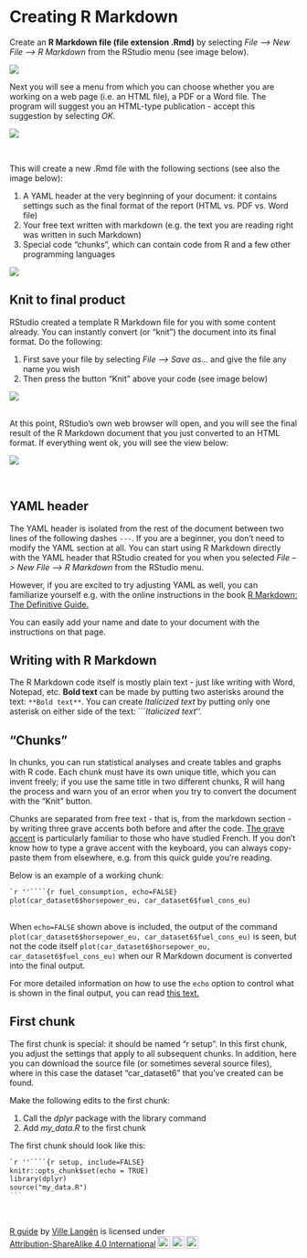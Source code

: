 # Creating R Markdown

Create an **R Markdown file (file extension .Rmd)** by selecting *File --> New File --> R Markdown* from the RStudio menu (see image below).


![](images/newrmarkdown.png)
<br>

Next you will see a menu from which you can choose whether you are working on a web page (i.e. an HTML file), a PDF or a Word file. The program will suggest you an HTML-type publication - accept this suggestion by selecting *OK*.


![](images/newrmarkdown2.png)


<br>

This will create a new .Rmd file with the following sections (see also the image below):

1. A YAML header at the very beginning of your document: it contains settings such as the final format of the report (HTML vs. PDF vs. Word file)
2. Your free text written with markdown (e.g. the text you are reading right was written in such Markdown)
3. Special code "chunks", which can contain code from R and a few other programming languages


![](images/rmarkdown_sections.png)
<br>

## Knit to final product

RStudio created a template R Markdown file for you with some content already. You can instantly convert (or "knit") the document into its final format. Do the following:

1. First save your file by selecting *File --> Save as...* and give the file any name you wish
2. Then press the button "Knit" above your code (see image below)

![](images/knit.png)
<br>
<br>

At this point, RStudio's own web browser will open, and you will see the final result of the R Markdown document that you just converted to an HTML format. If everything went ok, you will see the view below:


![](images/eka_kaanto.png)

<br>

## YAML header

The YAML header is isolated from the rest of the document between two lines of the following dashes ```---```. If you are a beginner, you don't need to modify the YAML section at all. You can start using R Markdown directly with the YAML header that RStudio created for you when you selected *File --> New File --> R Markdown* from the RStudio menu.

However, if you are excited to try adjusting YAML as well, you can familiarize yourself e.g. with the online instructions in the book [R Markdown: The Definitive Guide.](https://bookdown.org/yihui/rmarkdown/html-document.html)

You can easily add your name and date to your document with the instructions on that page.


## Writing with R Markdown

The R Markdown code itself is mostly plain text - just like writing with Word, Notepad, etc. **Bold text** can be made by putting two asterisks around the text: ```**Bold text**```. You can create *Italicized text* by putting only one asterisk on either side of the text: ```*Italicized text*''.

## "Chunks"

In chunks, you can run statistical analyses and create tables and graphs with R code. Each chunk must have its own unique title, which you can invent freely; if you use the same title in two different chunks, R will hang the process and warn you of an error when you try to convert the document with the "Knit" button.

Chunks are separated from free text - that is, from the markdown section - by writing three grave accents both before and after the code. [The grave accent](https://en.wikipedia.org/wiki/Grave_accent) is particularly familiar to those who have studied French. If you don't know how to type a grave accent with the keyboard, you can always copy-paste them from elsewhere, e.g. from this quick guide you're reading.

Below is an example of a working chunk:

````markdown
`r ''````{r fuel_consumption, echo=FALSE}
plot(car_dataset6$horsepower_eu, car_dataset6$fuel_cons_eu)
```
````

When ```echo=FALSE``` shown above is included, the output of the command ```plot(car_dataset6$horsepower_eu, car_dataset6$fuel_cons_eu)``` is seen, but not the code itself ```plot(car_dataset6$horsepower_eu, car_dataset6$fuel_cons_eu)``` when our R Markdown document is converted into the final output.

For more detailed information on how to use the ```echo``` option to control what is shown in the final output, you can read [this text.](https://rmarkdown.rstudio.com/lesson-3.html)



## First chunk

The first chunk is special: it should be named "r setup". In this first chunk, you adjust the settings that apply to all subsequent chunks. In addition, here you can download the source file (or sometimes several source files), where in this case the dataset "car_dataset6" that you've created can be found.

Make the following edits to the first chunk:

1. Call the *dplyr* package with the library command
2. Add *my_data.R* to the first chunk

The first chunk should look like this:


````markdown
`r ''````{r setup, include=FALSE}
knitr::opts_chunk$set(echo = TRUE)
library(dplyr)
source("my_data.R")
```
````

<br>
<p xmlns:cc="http://creativecommons.org/ns#" xmlns:dct="http://purl.org/dc/terms/"><a property="dct:title" rel="cc:attributionURL" href="https://vldesign.kapsi.fi/r-guide-in-english/">R guide</a> by <a rel="cc:attributionURL dct:creator" property="cc:attributionName" href="http://www.linkedin.com/in/ville-langen">Ville Langén</a> is licensed under <a href="http://creativecommons.org/licenses/by-sa/4.0/?ref=chooser-v1" target="_blank" rel="license noopener noreferrer" style="display:inline-block;">Attribution-ShareAlike 4.0 International<img style="height:22px!important;margin-left:3px;vertical-align:text-bottom;" src="https://mirrors.creativecommons.org/presskit/icons/cc.svg?ref=chooser-v1"><img style="height:22px!important;margin-left:3px;vertical-align:text-bottom;" src="https://mirrors.creativecommons.org/presskit/icons/by.svg?ref=chooser-v1"><img style="height:22px!important;margin-left:3px;vertical-align:text-bottom;" src="https://mirrors.creativecommons.org/presskit/icons/sa.svg?ref=chooser-v1"></a></p>